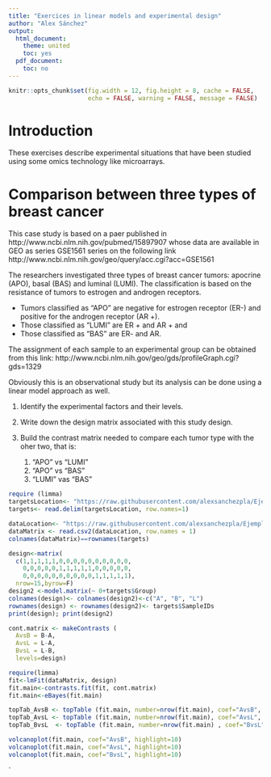 ---
title: "Exercices in linear models and experimental design"
author: "Alex Sánchez"
output:
  html_document:
    theme: united
    toc: yes
  pdf_document:
    toc: no
---

```{r global_options, include=FALSE}
knitr::opts_chunk$set(fig.width = 12, fig.height = 8, cache = FALSE,
                      echo = FALSE, warning = FALSE, message = FALSE)
```
# Introduction

These exercises describe experimental situations that have been studied using some omics technology like microarrays.

# Comparison between three types of breast cancer

This case study is based on a paer published in  http://www.ncbi.nlm.nih.gov/pubmed/15897907 whose data are available in GEO as series GSE1561 series on the following link
http://www.ncbi.nlm.nih.gov/geo/query/acc.cgi?acc=GSE1561

The researchers investigated three types of breast
cancer tumors: apocrine (APO), basal (BAS) and luminal (LUMI). The classification is based on the resistance of tumors to estrogen and androgen receptors.

- Tumors classified as "APO" are negative for estrogen receptor (ER-) and positive for the androgen receptor (AR +).
- Those classified as "LUMI" are ER + and AR + and
- Those classified as "BAS" are ER- and AR.

The assignment of each sample to an experimental group can be obtained from this link:
http://www.ncbi.nlm.nih.gov/geo/gds/profileGraph.cgi?gds=1329

Obviously this is an observational study but its analysis can be done using a linear model approach as well.

1. Identify the experimental factors and their levels.
2. Write down the design matrix associated with this study design.
3. Build the contrast matrix needed to compare each tumor type with the oher two, that is:

    1. "APO" vs “LUMI”
    2. “APO" vs “BAS”
    3. “LUMI" vas "BAS"
    

```{r readTargets}
require (limma)
targetsLocation<- "https://raw.githubusercontent.com/alexsanchezpla/Ejemplo_de_MDA_con_Bioconductor/master/data/targets.txt"
targets<- read.delim(targetsLocation, row.names=1)
```

```{r readData}
dataLocation<- "https://raw.githubusercontent.com/alexsanchezpla/Ejemplo_de_MDA_con_Bioconductor/master/results/Datos.Normalizados.Filtrados.csv2"
dataMatrix <- read.csv2(dataLocation, row.names = 1)
colnames(dataMatrix)==rownames(targets)
```

```{r designMatrix}
design<-matrix(
  c(1,1,1,1,1,0,0,0,0,0,0,0,0,0,0,
    0,0,0,0,0,1,1,1,1,1,0,0,0,0,0,
    0,0,0,0,0,0,0,0,0,0,1,1,1,1,1),
  nrow=15,byrow=F)
design2 <-model.matrix(~ 0+targets$Group)
colnames(design)<- colnames(design2)<-c("A", "B", "L")
rownames(design) <- rownames(design2)<- targets$SampleIDs 
print(design); print(design2)
```

```{r contrastsMatrix}
cont.matrix <- makeContrasts (
  AvsB = B-A,
  AvsL = L-A,
  BvsL = L-B,
  levels=design)
```

```{r fitModel}
require(limma)
fit<-lmFit(dataMatrix, design)
fit.main<-contrasts.fit(fit, cont.matrix)
fit.main<-eBayes(fit.main)
```

```{r extractResults}
topTab_AvsB <- topTable (fit.main, number=nrow(fit.main), coef="AvsB", adjust="fdr"); head(topTab_AvsB)
topTab_AvsL <- topTable (fit.main, number=nrow(fit.main), coef="AvsL", adjust="fdr"); head(topTab_AvsL)
topTab_BvsL  <- topTable (fit.main, number=nrow(fit.main) , coef="BvsL", adjust="fdr"); head(topTab_BvsL)
```

```{r showResults}
volcanoplot(fit.main, coef="AvsB", highlight=10)
volcanoplot(fit.main, coef="AvsL", highlight=10)
volcanoplot(fit.main, coef="BvsL", highlight=10)
```
`








